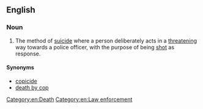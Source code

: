 ==English==
{{wikipedia}}

===Noun===
{{en-noun|suicides by cop}}

# {{context|informal|lang=en}} The method of [[suicide]] where a person deliberately acts in a [[threatening]] way towards a police officer, with the purpose of being [[shot]] as response.

====Synonyms====
* [[copicide]]
* [[death by cop]]

[[Category:en:Death]]
[[Category:en:Law enforcement]]